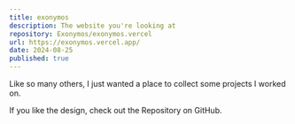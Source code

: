 ```yaml
---
title: exonymos
description: The website you're looking at
repository: Exonymos/exonymos.vercel
url: https://exonymos.vercel.app/
date: 2024-08-25
published: true
---
```



Like so many others, I just wanted a place to collect some projects I worked on.

If you like the design, check out the Repository on GitHub.

